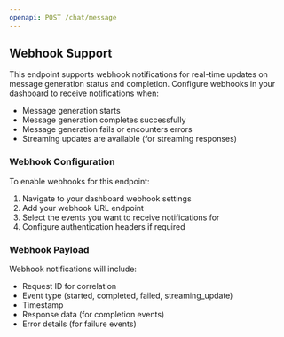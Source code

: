 ```yaml
---
openapi: POST /chat/message
---
```


## Webhook Support

This endpoint supports webhook notifications for real-time updates on message generation status and completion. Configure webhooks in your dashboard to receive notifications when:

- Message generation starts
- Message generation completes successfully
- Message generation fails or encounters errors
- Streaming updates are available (for streaming responses)

### Webhook Configuration

To enable webhooks for this endpoint:

1. Navigate to your dashboard webhook settings
2. Add your webhook URL endpoint
3. Select the events you want to receive notifications for
4. Configure authentication headers if required

### Webhook Payload

Webhook notifications will include:
- Request ID for correlation
- Event type (started, completed, failed, streaming_update)
- Timestamp
- Response data (for completion events)
- Error details (for failure events)